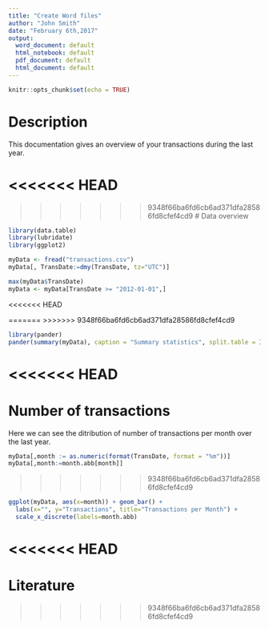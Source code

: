 ```yaml
---
title: "Create Word files"
author: "John Smith"
date: "February 6th,2017"
output:
  word_document: default
  html_notebook: default
  pdf_document: default
  html_document: default
---
```


```r
knitr::opts_chunk$set(echo = TRUE)
```
# Description
This documentation gives an overview of your transactions during the last year.

<<<<<<< HEAD
=======


>>>>>>> 9348f66ba6fd6cb6ad371dfa28586fd8cfef4cd9
# Data overview
```r
library(data.table)
library(lubridate)
library(ggplot2)

myData <- fread("transactions.csv")
myData[, TransDate:=dmy(TransDate, tz="UTC")]

max(myData$TransDate)
myData <- myData[TransDate >= "2012-01-01",]
```

<<<<<<< HEAD

=======
>>>>>>> 9348f66ba6fd6cb6ad371dfa28586fd8cfef4cd9
```r
library(pander)
pander(summary(myData), caption = "Summary statistics", split.table = Inf, split.cells = c(6,8,5,7,7,9,6))
```


<<<<<<< HEAD
=======
# Number of transactions
Here we can see the ditribution of number of transactions per month over the last year.
```r
myData[,month := as.numeric(format(TransDate, format = "%m"))]
myData[,month:=month.abb[month]]
```
>>>>>>> 9348f66ba6fd6cb6ad371dfa28586fd8cfef4cd9

```r
ggplot(myData, aes(x=month)) + geom_bar() +
  labs(x="", y="Transactions", title="Transactions per Month") +
  scale_x_discrete(labels=month.abb)

```

<<<<<<< HEAD
=======

# Literature
>>>>>>> 9348f66ba6fd6cb6ad371dfa28586fd8cfef4cd9
